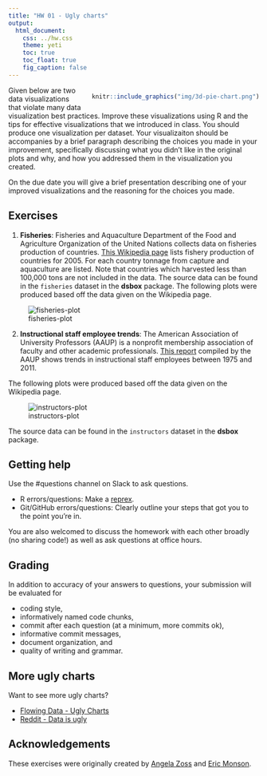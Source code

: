 ```yaml
---
title: "HW 01 - Ugly charts"
output: 
  html_document: 
    css: ../hw.css
    theme: yeti
    toc: true
    toc_float: true
    fig_caption: false
---
```


<div style= "float:right;position: relative; margin-left: 20px">
```r
knitr::include_graphics("img/3d-pie-chart.png")
```
</div>

Given below are two data visualizations that violate many data visualization 
best practices. Improve these visualizations using R and the tips for effective 
visualizations that we introduced in class. You should produce one visualization 
per dataset. Your visualizaiton should be accompanies by a brief paragraph 
describing the choices you made in your improvement, specifically discussing 
what you didn't like in the original plots and why, and how you addressed them 
in the visualization you created.

On the due date you will give a brief presentation describing one of your 
improved visualizations and the reasoning for the choices you made.

## Exercises

1. **Fisheries**: Fisheries and Aquaculture Department of the Food and 
Agriculture Organization of the United Nations collects data on fisheries 
production of countries. [This Wikipedia page](https://en.wikipedia.org/wiki/Fishing_industry_by_country) 
lists fishery production of countries for 2005. For each country tonnage from 
capture and aquaculture are listed. Note that countries which harvested less 
than 100,000 tons are not included in the data. The source data can be found 
in the `fisheries` dataset in the **dsbox** package. The following plots were 
produced based off the data given on the Wikipedia page.

![fisheries-plot](img/fisheries.png)


2. **Instructional staff employee trends**: The American Association of 
University Professors (AAUP) is a nonprofit membership association of faculty 
and other academic professionals. 
[This report](https://www.aaup.org/sites/default/files/files/AAUP_Report_InstrStaff-75-11_apr2013.pdf) 
compiled by the AAUP shows trends in instructional staff employees between 1975 
and 2011.

The following plots were produced based off the data given on the Wikipedia 
page.

![instructors-plot](img/inst_staff.png)

The source data can be found in the `instructors` dataset in the **dsbox** package.

## Getting help

Use the #questions channel on Slack to ask questions.

- R errors/questions: Make a [reprex](https://www.tidyverse.org/help/#reprex).
- Git/GitHub errors/questions: Clearly outline your steps that got you to the 
point you're in.

You are also welcomed to discuss the homework with each other broadly 
(no sharing code!) as well as ask questions at office hours.

## Grading

In addition to accuracy of your answers to questions, your submission will be 
evaluated for

- coding style,
- informatively named code chunks,
- commit after each question (at a minimum, more commits ok),
- informative commit messages,
- document organization, and
- quality of writing and grammar.

## More ugly charts

Want to see more ugly charts?

- [Flowing Data - Ugly Charts](https://flowingdata.com/category/visualization/ugly-visualization/)
- [Reddit - Data is ugly](https://www.reddit.com/r/dataisugly/)

## Acknowledgements

These exercises were originally created by [Angela Zoss](https://library.duke.edu/about/directory/staff/6881) 
and [Eric Monson](https://library.duke.edu/about/directory/staff/7561).
